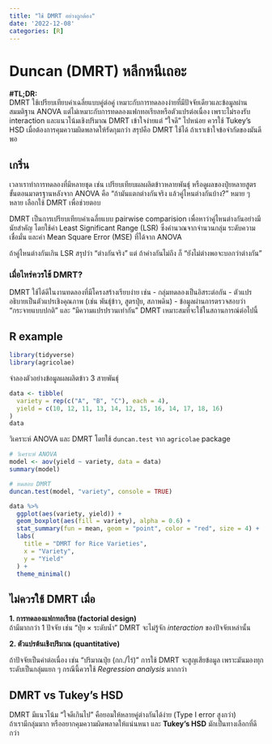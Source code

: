 ```yaml
---
title: "ใช้ DMRT อย่างถูกต้อง"
date: '2022-12-08'
categories: [R]
---
```


# Duncan (DMRT) หลีกหนีเถอะ

| **#TL;DR:**
| DMRT ใช้เปรียบเทียบค่าเฉลี่ยแบบคู่ต่อคู่ เหมาะกับการทดลองง่ายที่มีปัจจัยเดียวและข้อมูลผ่านสมมติฐาน ANOVA แต่ไม่เหมาะกับการทดลองแฟกทอเรียลหรือตัวแปรต่อเนื่อง เพราะไม่รองรับ interaction และแนวโน้มเชิงปริมาณ DMRT เข้าใจง่ายแต่ “ใจดี” ไปหน่อย ควรใช้ Tukey’s HSD เมื่อต้องการคุมความผิดพลาดให้รัดกุมกว่า สรุปคือ DMRT ใช้ได้ ถ้าเราเข้าใจข้อจำกัดของมันดีพอ

## เกริ่น

เวลาเราทำการทดลองที่มีหลายชุด เช่น เปรียบเทียบผลผลิตข้าวหลายพันธุ์ หรือดูผลของปุ๋ยหลายสูตร ขั้นตอนมาตรฐานหลังจาก ANOVA คือ “ถ้ามันแตกต่างกันจริง แล้วคู่ไหนต่างกันบ้าง?” หมาย ๆ หลาย เลือกใช้ DMRT เพื่อช่วยตอบ

DMRT เป็นการเปรียบเทียบค่าเฉลี่ยแบบ pairwise comparision เพื่อหาว่าคู่ไหนต่างกันอย่างมีนัยสำคัญ โดยใช้ค่า Least Significant Range (LSR) ซึ่งคำนวณจากจำนวนกลุ่ม ระดับความเชื่อมั่น และค่า Mean Square Error (MSE) ที่ได้จาก ANOVA

ถ้าคู่ไหนต่างกันเกิน LSR สรุปว่า “ต่างกันจริง” แต่ ถ้าค่างกันไม่ถึง ก็ “ยังไม่ต่างพอจะบอกว่าต่างกัน”

### **เมื่อไหร่ควรใช้ DMRT?**

DMRT ใช้ได้ดีในงานทดลองที่มีโครงสร้างเรียบง่าย เช่น - กลุ่มทดลองเป็นอิสระต่อกัน - ตัวแปรอธิบายเป็นตัวแปรเชิงคุณภาพ (เช่น พันธุ์ข้าว, สูตรปุ๋ย, สภาพดิน) - ข้อมูลผ่านการตรวจสอบว่า “กระจายแบบปกติ” และ “มีความแปรปรวนเท่ากัน” DMRT เหมาะสมที่จะใช้ในสถานการณ์ต่อไปนี้

## R example

```r
library(tidyverse)
library(agricolae)
```

จำลองตัวอย่างข้อมูลผลผลิตข้าว 3 สายพันธุ์

```r
data <- tibble(
  variety = rep(c("A", "B", "C"), each = 4),
  yield = c(10, 12, 11, 13, 14, 12, 15, 16, 14, 17, 18, 16)
)
data
```

วิเคราะห์ ANOVA และ DMRT โดยใช้ `duncan.test` จาก `agricolae` package

```r
# วิเคราะห์ ANOVA
model <- aov(yield ~ variety, data = data)
summary(model)

# ทดสอบ DMRT
duncan.test(model, "variety", console = TRUE)
```

```r
data %>%
  ggplot(aes(variety, yield)) +
  geom_boxplot(aes(fill = variety), alpha = 0.6) +
  stat_summary(fun = mean, geom = "point", color = "red", size = 4) +
  labs(
    title = "DMRT for Rice Varieties",
    x = "Variety",
    y = "Yield"
  ) +
  theme_minimal()
```

## **ไม่ควรใช้ DMRT เมื่อ**

**1. การทดลองแฟกทอเรียล (factorial design)**\
ถ้ามีมากกว่า 1 ปัจจัย เช่น “ปุ๋ย × ระดับน้ำ” DMRT จะไม่รู้จัก *interaction* ของปัจจัยเหล่านั้น

**2. ตัวแปรต้นเชิงปริมาณ (quantitative)**\

ถ้าปัจจัยเป็นค่าต่อเนื่อง เช่น “ปริมาณปุ๋ย (กก./ไร่)” การใช้ DMRT จะสูญเสียข้อมูล เพราะมันมองทุกระดับเป็นกลุ่มแยก ๆ กรณีนี้ควรใช้ *Regression analysis* มากกว่า

## **DMRT vs Tukey’s HSD**

DMRT มีแนวโน้ม “ใจดีเกินไป” คือยอมให้หลายคู่ต่างกันได้ง่าย (Type I error สูงกว่า)\
ถ้าเรามีกลุ่มมาก หรืออยากคุมความผิดพลาดให้แน่นหนา และ **Tukey’s HSD** มักเป็นทางเลือกที่ดีกว่า
